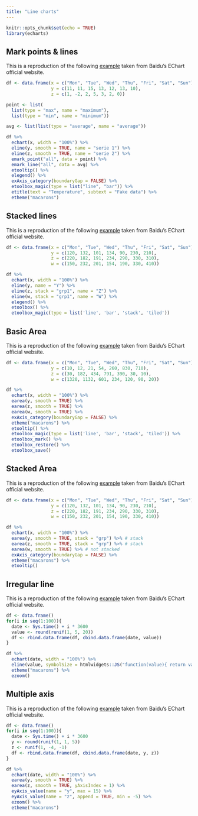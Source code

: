 ```yaml
---
title: "Line charts"
---
```


```r
knitr::opts_chunk$set(echo = TRUE)
library(echarts)
```

## Mark points & lines

This is a reproduction of the following [example](http://echarts.baidu.com/echarts2/doc/example/line2.html#-en) taken from Baidu's EChart official website.

```r
df <- data.frame(x = c("Mon", "Tue", "Wed", "Thu", "Fri", "Sat", "Sun"),
                 y = c(11, 11, 15, 13, 12, 13, 10),
                 z = c(1, -2, 2, 5, 3, 2, 0))

point <- list(
  list(type = "max", name = "maximum"), 
  list(type = "min", name = "minimum"))

avg <- list(list(type = "average", name = "average"))

df %>% 
  echart(x, width = "100%") %>% 
  eline(y, smooth = TRUE, name = "serie 1") %>% 
  eline(z, smooth = TRUE, name = "serie 2") %>% 
  emark_point("all", data = point) %>% 
  emark_line("all", data = avg) %>% 
  etooltip() %>% 
  elegend() %>% 
  exAxis_category(boundaryGap = FALSE) %>% 
  etoolbox_magic(type = list("line", "bar")) %>% 
  etitle(text = "Temperature", subtext = "Fake data") %>% 
  etheme("macarons")
```

## Stacked lines

This is a reproduction of the following [example](http://echarts.baidu.com/echarts2/doc/example/line2.html#-en) taken from Baidu's EChart official website.

```r
df <- data.frame(x = c("Mon", "Tue", "Wed", "Thu", "Fri", "Sat", "Sun"),
                 y = c(120, 132, 101, 134, 90, 230, 210),
                 z = c(220, 182, 191, 234, 290, 330, 310),
                 w = c(150, 232, 201, 154, 190, 330, 410)) 

df %>% 
  echart(x, width = "100%") %>% 
  eline(y, name = "Y") %>% 
  eline(z, stack = "grp1", name = "Z") %>% 
  eline(w, stack = "grp1", name = "W") %>% 
  elegend() %>% 
  etoolbox() %>% 
  etoolbox_magic(type = list('line', 'bar', 'stack', 'tiled'))
```

## Basic Area

This is a reproduction of the following [example](http://echarts.baidu.com/echarts2/doc/example/line3.html#-en) taken from Baidu's EChart official website.

```r
df <- data.frame(x = c("Mon", "Tue", "Wed", "Thu", "Fri", "Sat", "Sun"),
                 y = c(10, 12, 21, 54, 260, 830, 710),
                 z = c(30, 182, 434, 791, 390, 30, 10),
                 w = c(1320, 1132, 601, 234, 120, 90, 20))

df %>% 
  echart(x, width = "100%") %>% 
  earea(y, smooth = TRUE) %>% 
  earea(z, smooth = TRUE) %>% 
  earea(w, smooth = TRUE) %>% 
  exAxis_category(boundaryGap = FALSE) %>% 
  etheme("macarons") %>% 
  etooltip() %>% 
  etoolbox_magic(type = list('line', 'bar', 'stack', 'tiled')) %>% 
  etoolbox_mark() %>% 
  etoolbox_restore() %>% 
  etoolbox_save()
```

## Stacked Area

This is a reproduction of the following [example](http://echarts.baidu.com/echarts2/doc/example/line4.html#-en) taken from Baidu's EChart official website.

```r
df <- data.frame(x = c("Mon", "Tue", "Wed", "Thu", "Fri", "Sat", "Sun"),
                 y = c(120, 132, 101, 134, 90, 230, 210),
                 z = c(220, 182, 191, 234, 290, 330, 310),
                 w = c(150, 232, 201, 154, 190, 330, 410))

df %>% 
  echart(x, width = "100%") %>% 
  earea(y, smooth = TRUE, stack = "grp") %>% # stack
  earea(z, smooth = TRUE, stack = "grp") %>% # stack
  earea(w, smooth = TRUE) %>% # not stacked
  exAxis_category(boundaryGap = FALSE) %>% 
  etheme("macarons") %>% 
  etooltip()
```

## Irregular line

This is a reproduction of the following [example](http://echarts.baidu.com/echarts2/doc/example/line8.html#-en) taken from Baidu's EChart official website.

```r
df <- data.frame()
for(i in seq(1:100)){
  date <- Sys.time() + i * 3600
  value <- round(runif(1, 5, 20))
  df <- rbind.data.frame(df, cbind.data.frame(date, value))
}

df %>% 
  echart(date, width = "100%") %>% 
  eline(value, symbolSize = htmlwidgets::JS("function(value){ return value/2}"), showAllSymbol = TRUE) %>% 
  etheme("macarons") %>% 
  ezoom()
```

## Multiple axis

This is a reproduction of the following [example](http://echarts.baidu.com/echarts2/doc/example/line6.html#-en) taken from Baidu's EChart official website.

```r
df <- data.frame()
for(i in seq(1:100)){
  date <- Sys.time() + i * 3600
  y <- round(runif(1, 1, 5))
  z <- runif(1, -4, -1)
  df <- rbind.data.frame(df, cbind.data.frame(date, y, z))
}

df %>% 
  echart(date, width = "100%") %>% 
  earea(y, smooth = TRUE) %>% 
  earea(z, smooth = TRUE, yAxisIndex = 1) %>% 
  eyAxis_value(name = "y", max = 15) %>% 
  eyAxis_value(name = "z", append = TRUE, min = -5) %>% 
  ezoom() %>% 
  etheme("macarons")
```